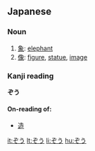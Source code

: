 ==Japanese==

===Noun===
{{ja-noun|h|rom=zō|hidx=そう'}}
# [[象]]: [[elephant]]
# [[像]]: [[figure]], [[statue]], [[image]]

===Kanji reading===
'''ぞう'''
====On-reading of:====
*[[造]]

[[it:ぞう]]
[[lt:ぞう]]
[[li:ぞう]]
[[hu:ぞう]]